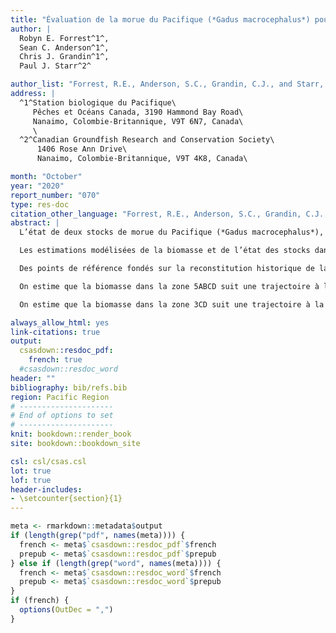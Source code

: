```yaml
---
title: "Évaluation de la morue du Pacifique (*Gadus macrocephalus*) pour le détroit d’Hécate et le bassin de la Reine-Charlotte (zone 5ABCD), ainsi que pour la côte ouest de l’île de Vancouver (zone 3CD) en 2018"
author: |
  Robyn E. Forrest^1^,
  Sean C. Anderson^1^,
  Chris J. Grandin^1^,
  Paul J. Starr^2^

author_list: "Forrest, R.E., Anderson, S.C., Grandin, C.J., and Starr, P.J."
address: |
  ^1^Station biologique du Pacifique\
     Pêches et Océans Canada, 3190 Hammond Bay Road\
     Nanaimo, Colombie-Britannique, V9T 6N7, Canada\
     \
  ^2^Canadian Groundfish Research and Conservation Society\
      1406 Rose Ann Drive\
      Nanaimo, Colombie-Britannique, V9T 4K8, Canada\

month: "October"
year: "2020"
report_number: "070"
type: res-doc
citation_other_language: "Forrest, R.E., Anderson, S.C., Grandin, C.J., and Starr, P.J. 2020. Assessment of Pacific Cod (*Gadus macrocephalus*) for Hecate Strait and Queen Charlotte Sound (Area 5ABCD), and West Coast Vancouver Island (Area 3CD) in 2018. DFO Can. Sci. Advis. Sec. Res. Doc. 2020/070. v + 215 p."
abstract: |
  L’état de deux stocks de morue du Pacifique (*Gadus macrocephalus*), dans le détroit d’Hécate/bassin de la Reine-Charlotte (zone 5ABCD) et sur la côte ouest de l’île de Vancouver (zone 3CD), a été évalué à l’aide de modèles bayésiens de type différence-délai. Les modèles ont été ajustés aux indices de l’abondance indépendants de la pêche et aux nouveaux indices normalisés des captures commerciales par unité d’effort (CPUE) qui ont été élaborés à l’aide de modèles linéaires généralisés à effet mixte (GLGM) de Tweedie. De nouvelles analyses de la croissance et de la maturité ont également été réalisées et intégrées aux modèles.

  Les estimations modélisées de la biomasse et de l’état des stocks dans les deux zones de gestion étaient sensibles aux hypothèses a priori sur les paramètres de mise à l’échelle de la mortalité naturelle et des relevés, la variance des données sur le poids moyen et la qualité de l’ajustement aux indices de l’abondance, en particulier les données sur les CPUE commerciales. Les avis de récolte ont été produits sous la forme de tableaux de décision qui résumaient la probabilité de dépasser les points de référence en 2019 pour une gamme de niveaux de prises fixes pour 2018. En raison de la sensibilité du modèle à un certain nombre d’hypothèses, ces stocks ont été évalués à l’aide d’une approche de calcul de la moyenne des modèles qui combine les distributions a posteriori à partir de sept configurations de rechange du modèle pour chaque stock. Les distributions qui en ont résulté ont servi à évaluer les trajectoires historiques de la biomasse, l’état actuel des stocks et les tableaux de décision fondés sur les projections des prises appropriées à chaque stock.

  Des points de référence fondés sur la reconstitution historique de la biomasse moyenne à long terme et de la mortalité par pêche ont été acceptés en 2013 pour le stock de morue du Pacifique de la zone 5CD. Les points de référence « historiques » ont été recommandés parce que l’incertitude dans les estimations des paramètres de productivité entraînait une grande incertitude dans les points de référence fondés sur le rendement maximal soutenu (RMS). Sur la base de l’acceptation antérieure des points de référence historiques pour la morue du Pacifique de la zone 5CD, la présente évaluation applique la même approche pour les stocks des zones 5ABCD et 3CD. Pour les deux stocks, un point de référence supérieur du stock (RSS) est défini comme la biomasse moyenne estimée pendant la période 1956-2004. Un point de référence limite (PLR) est défini comme étant la biomasse estimée la plus faible reconnue comme constituant un état indésirable à éviter (situation survenue en 2000 dans la zone 5ABCD et en 1986 dans la zone 3CD). Pour les deux stocks, un taux d’exploitation limite (TEL) est défini comme une estimation de la mortalité par pêche moyenne au cours de la période 1956-2004.

  On estime que la biomasse dans la zone 5ABCD suit une trajectoire à la baisse depuis 2011, après des tendances à la baisse des indices de l’abondance, malgré de faibles taux de mortalité par pêche estimés durant la même période. La médiane des estimations a posteriori de la biomasse se situe entre la médiane du PRL et celle du RSS pour la zone 5ABCD. On estime que le recrutement est inférieur à la moyenne depuis les deux dernières décennies.

  On estime que la biomasse dans la zone 3CD suit une trajectoire à la baisse depuis 2015, après une tendance à la hausse par rapport à un creux historique de la biomasse entre 1998 et 2014. Ces tendances concordent avec les indices de la biomasse disponibles, y compris le déclin récent dans le relevé synoptique sur la côte ouest de l’île de Vancouver et la série des CPUE. La médiane des estimations a posteriori de la biomasse se situe au-dessus de la médiane du PRL, mais en dessous de celle du RSS pour la zone 3CD. On estime que le recrutement a été inférieur à la moyenne la plupart des années des deux dernières décennies, avec des pics au-dessus de la moyenne en 2009, 2013 et 2014.

always_allow_html: yes
link-citations: true
output:
  csasdown::resdoc_pdf:
    french: true
  #csasdown::resdoc_word
header: ""
bibliography: bib/refs.bib
region: Pacific Region
# ---------------------
# End of options to set
# ---------------------
knit: bookdown::render_book
site: bookdown::bookdown_site

csl: csl/csas.csl
lot: true
lof: true
header-includes:
- \setcounter{section}{1}
---
```


```r
meta <- rmarkdown::metadata$output
if (length(grep("pdf", names(meta)))) {
  french <- meta$`csasdown::resdoc_pdf`$french
  prepub <- meta$`csasdown::resdoc_pdf`$prepub
} else if (length(grep("word", names(meta)))) {
  french <- meta$`csasdown::resdoc_word`$french
  prepub <- meta$`csasdown::resdoc_word`$prepub
}
if (french) {
  options(OutDec = ",")
}
```

